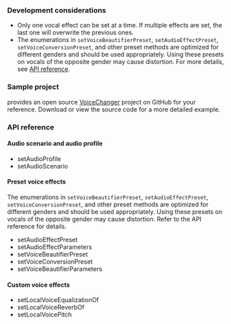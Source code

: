 
<PlatformWrapper platform="ios">

### Development considerations

- Only one vocal effect can be set at a time. If multiple effects are set, the last one will overwrite the previous ones.
- The enumerations in `setVoiceBeautifierPreset`, `setAudioEffectPreset`, `setVoiceConversionPreset`, and other preset methods are optimized for different genders and should be used appropriately. Using these presets on vocals of the opposite gender may cause distortion. For more details, see [API reference](#api-reference).

### Sample project

<Vg k="COMPANY" /> provides an open source [VoiceChanger](https://github.com/AgoraIO/API-Examples/tree/main/iOS/APIExample/APIExample/Examples/Advanced/VoiceChanger) project on GitHub for your reference. Download or view the source code for a more detailed example.

### API reference

#### Audio scenario and audio profile

- <Link to="{{Global.API_REF_IOS_ROOT}}/agorartckit/agorartcenginekit/setaudioprofile(_:)">setAudioProfile</Link>

- <Link to="{{Global.API_REF_IOS_ROOT}}/agorartckit/agorartcenginekit/setaudioscenario(_:)">setAudioScenario</Link>

#### Preset voice effects

The enumerations in `setVoiceBeautifierPreset`, `setAudioEffectPreset`, `setVoiceConversionPreset`, and other preset methods are optimized for different genders and should be used appropriately. Using these presets on vocals of the opposite gender may cause distortion. Refer to the API reference for details.

- <Link to="{{Global.API_REF_IOS_ROOT}}/agorartckit/agorartcenginekit/setaudioeffectpreset(_:)">setAudioEffectPreset</Link>

- <Link to="{{Global.API_REF_IOS_ROOT}}/agorartckit/agorartcenginekit/setaudioeffectparameters(_:param1:param2:)">setAudioEffectParameters</Link>

- <Link to="{{Global.API_REF_IOS_ROOT}}/agorartckit/agorartcenginekit/setvoicebeautifierpreset(_:)">setVoiceBeautifierPreset</Link>

- <Link to="{{Global.API_REF_IOS_ROOT}}/agorartckit/agorartcenginekit/setvoiceconversionpreset(_:)">setVoiceConversionPreset</Link>

- <Link to="{{Global.API_REF_IOS_ROOT}}/agorartckit/agorartcenginekit/setvoicebeautifierparameters(_:param1:param2:)">setVoiceBeautifierParameters</Link>

#### Custom voice effects

- <Link to="{{Global.API_REF_IOS_ROOT}}/agorartckit/agorartcenginekit/setlocalvoiceequalizationof(_:withgain:)">setLocalVoiceEqualizationOf</Link>

- <Link to="{{Global.API_REF_IOS_ROOT}}/agorartckit/agorartcenginekit/setlocalvoicereverbof(_:withvalue:)">setLocalVoiceReverbOf</Link>

- <Link to="{{Global.API_REF_IOS_ROOT}}/agorartckit/agorartcenginekit/setlocalvoicepitch(_:)">setLocalVoicePitch</Link>

</PlatformWrapper>